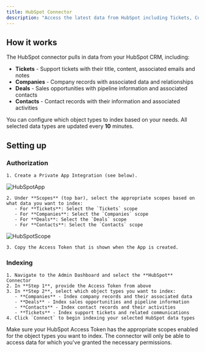 ```yaml
---
title: HubSpot Connector
description: "Access the latest data from HubSpot including Tickets, Companies, Deals, and Contacts"
---
```


## How it works

The HubSpot connector pulls in data from your HubSpot CRM, including:
- **Tickets** - Support tickets with their title, content, associated emails and notes
- **Companies** - Company records with associated data and relationships
- **Deals** - Sales opportunities with pipeline information and associated contacts
- **Contacts** - Contact records with their information and associated activities

You can configure which object types to index based on your needs. All selected data types are updated every **10** minutes.

## Setting up

### Authorization

    1. Create a Private App Integration (see below).

![HubSpotApp](/images/connectors/hubspot/HubSpotApp.png) 

    2. Under **Scopes** (top bar), select the appropriate scopes based on what data you want to index:
       - For **Tickets**: Select the `Tickets` scope
       - For **Companies**: Select the `Companies` scope  
       - For **Deals**: Select the `Deals` scope
       - For **Contacts**: Select the `Contacts` scope

![HubSpotScope](/images/connectors/hubspot/HubSpotScope.png) 

    3. Copy the Access Token that is shown when the App is created.

### Indexing

    1. Navigate to the Admin Dashboard and select the **HubSpot** Connector
    2. In **Step 1**, provide the Access Token from above
    3. In **Step 2**, select which object types you want to index:
       - **Companies** - Index company records and their associated data
       - **Deals** - Index sales opportunities and pipeline information
       - **Contacts** - Index contact records and their activities
       - **Tickets** - Index support tickets and related communications
    4. Click `Connect` to begin indexing your selected HubSpot data types

<Note>
Make sure your HubSpot Access Token has the appropriate scopes enabled for the object types you want to index. The connector will only be able to access data for which you've granted the necessary permissions.
</Note>
